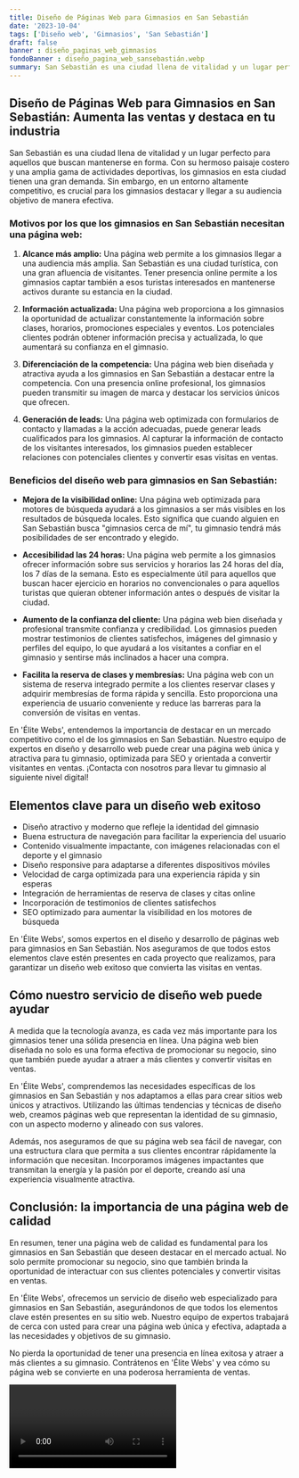 ```yaml
---
title: Diseño de Páginas Web para Gimnasios en San Sebastián
date: '2023-10-04'
tags: ['Diseño web', 'Gimnasios', 'San Sebastián']
draft: false
banner : diseño_paginas_web_gimnasios
fondoBanner : diseño_pagina_web_sansebastián.webp
summary: San Sebastián es una ciudad llena de vitalidad y un lugar perfecto para aquellos que buscan mantenerse en forma. Con su hermoso paisaje costero y una amplia gama de actividades deportivas, los gimnasios en esta ciudad tienen una gran demanda. Sin embargo, en un entorno altamente competitivo, es crucial para los gimnasios destacar y llegar a su audiencia objetivo de manera efectiva.
---
```


## Diseño de Páginas Web para Gimnasios en San Sebastián: Aumenta las ventas y destaca en tu industria 

San Sebastián es una ciudad llena de vitalidad y un lugar perfecto para aquellos que buscan mantenerse en forma. Con su hermoso paisaje costero y una amplia gama de actividades deportivas, los gimnasios en esta ciudad tienen una gran demanda. Sin embargo, en un entorno altamente competitivo, es crucial para los gimnasios destacar y llegar a su audiencia objetivo de manera efectiva.

### Motivos por los que los gimnasios en San Sebastián necesitan una página web:

1. **Alcance más amplio:** Una página web permite a los gimnasios llegar a una audiencia más amplia. San Sebastián es una ciudad turística, con una gran afluencia de visitantes. Tener presencia online permite a los gimnasios captar también a esos turistas interesados en mantenerse activos durante su estancia en la ciudad.

2. **Información actualizada:** Una página web proporciona a los gimnasios la oportunidad de actualizar constantemente la información sobre clases, horarios, promociones especiales y eventos. Los potenciales clientes podrán obtener información precisa y actualizada, lo que aumentará su confianza en el gimnasio.

3. **Diferenciación de la competencia:** Una página web bien diseñada y atractiva ayuda a los gimnasios en San Sebastián a destacar entre la competencia. Con una presencia online profesional, los gimnasios pueden transmitir su imagen de marca y destacar los servicios únicos que ofrecen.

4. **Generación de leads:** Una página web optimizada con formularios de contacto y llamadas a la acción adecuadas, puede generar leads cualificados para los gimnasios. Al capturar la información de contacto de los visitantes interesados, los gimnasios pueden establecer relaciones con potenciales clientes y convertir esas visitas en ventas.

### Beneficios del diseño web para gimnasios en San Sebastián:

- **Mejora de la visibilidad online:** Una página web optimizada para motores de búsqueda ayudará a los gimnasios a ser más visibles en los resultados de búsqueda locales. Esto significa que cuando alguien en San Sebastián busca "gimnasios cerca de mí", tu gimnasio tendrá más posibilidades de ser encontrado y elegido.

- **Accesibilidad las 24 horas:** Una página web permite a los gimnasios ofrecer información sobre sus servicios y horarios las 24 horas del día, los 7 días de la semana. Esto es especialmente útil para aquellos que buscan hacer ejercicio en horarios no convencionales o para aquellos turistas que quieran obtener información antes o después de visitar la ciudad.

- **Aumento de la confianza del cliente:** Una página web bien diseñada y profesional transmite confianza y credibilidad. Los gimnasios pueden mostrar testimonios de clientes satisfechos, imágenes del gimnasio y perfiles del equipo, lo que ayudará a los visitantes a confiar en el gimnasio y sentirse más inclinados a hacer una compra.

- **Facilita la reserva de clases y membresías:** Una página web con un sistema de reserva integrado permite a los clientes reservar clases y adquirir membresías de forma rápida y sencilla. Esto proporciona una experiencia de usuario conveniente y reduce las barreras para la conversión de visitas en ventas.

En 'Élite Webs', entendemos la importancia de destacar en un mercado competitivo como el de los gimnasios en San Sebastián. Nuestro equipo de expertos en diseño y desarrollo web puede crear una página web única y atractiva para tu gimnasio, optimizada para SEO y orientada a convertir visitantes en ventas. ¡Contacta con nosotros para llevar tu gimnasio al siguiente nivel digital!

<GifSeo />

<Cta />

## Elementos clave para un diseño web exitoso

- Diseño atractivo y moderno que refleje la identidad del gimnasio
- Buena estructura de navegación para facilitar la experiencia del usuario
- Contenido visualmente impactante, con imágenes relacionadas con el deporte y el gimnasio
- Diseño responsive para adaptarse a diferentes dispositivos móviles
- Velocidad de carga optimizada para una experiencia rápida y sin esperas
- Integración de herramientas de reserva de clases y citas online
- Incorporación de testimonios de clientes satisfechos
- SEO optimizado para aumentar la visibilidad en los motores de búsqueda

En 'Élite Webs', somos expertos en el diseño y desarrollo de páginas web para gimnasios en San Sebastián. Nos aseguramos de que todos estos elementos clave estén presentes en cada proyecto que realizamos, para garantizar un diseño web exitoso que convierta las visitas en ventas.

## Cómo nuestro servicio de diseño web puede ayudar

A medida que la tecnología avanza, es cada vez más importante para los gimnasios tener una sólida presencia en línea. Una página web bien diseñada no solo es una forma efectiva de promocionar su negocio, sino que también puede ayudar a atraer a más clientes y convertir visitas en ventas.

En 'Élite Webs', comprendemos las necesidades específicas de los gimnasios en San Sebastián y nos adaptamos a ellas para crear sitios web únicos y atractivos. Utilizando las últimas tendencias y técnicas de diseño web, creamos páginas web que representan la identidad de su gimnasio, con un aspecto moderno y alineado con sus valores.

Además, nos aseguramos de que su página web sea fácil de navegar, con una estructura clara que permita a sus clientes encontrar rápidamente la información que necesitan. Incorporamos imágenes impactantes que transmitan la energía y la pasión por el deporte, creando así una experiencia visualmente atractiva.

## Conclusión: la importancia de una página web de calidad

En resumen, tener una página web de calidad es fundamental para los gimnasios en San Sebastián que deseen destacar en el mercado actual. No solo permite promocionar su negocio, sino que también brinda la oportunidad de interactuar con sus clientes potenciales y convertir visitas en ventas.

En 'Élite Webs', ofrecemos un servicio de diseño web especializado para gimnasios en San Sebastián, asegurándonos de que todos los elementos clave estén presentes en su sitio web. Nuestro equipo de expertos trabajará de cerca con usted para crear una página web única y efectiva, adaptada a las necesidades y objetivos de su gimnasio.

No pierda la oportunidad de tener una presencia en línea exitosa y atraer a más clientes a su gimnasio. Contrátenos en 'Élite Webs' y vea cómo su página web se convierte en una poderosa herramienta de ventas.

<Video />

<CtaBot job='Gimnasios' city='San Sebastián'/>

<Gmaps query='San Sebastián+españa+maps' />